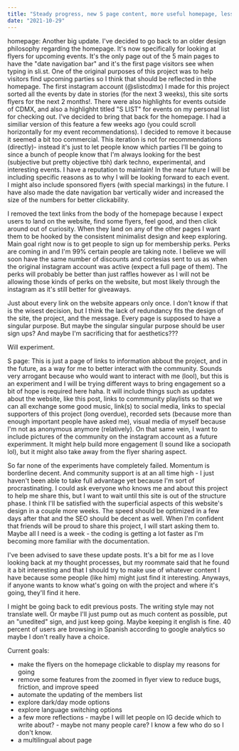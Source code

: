 ```yaml
---
title: "Steady progress, new S page content, more useful homepage, less redundancy"
date: "2021-10-29"
---
```


homepage: Another big update. I've decided to go back to an older design philosophy regarding the homepage. It's now specifically for looking at flyers for upcoming events. It's the only page out of the 5 main pages to have the "date navigation bar" and it's the first page visitors see when typing in sli.st. One of the original purposes of this project was to help visitors find upcoming parties so I think that should be reflected in thhe homepage. The first instagram account (@slistcdmx) I made for this project sorted all the events by date in stories (for the next 3 weeks), this site sorts flyers for the next 2 months!. There were also highlights for events outside of CDMX, and also a highlighht titled "S LIST" for events on my personal list for checking out. I've decided to bring that back for the homepage. I had a similiar version of this feature a few weeks ago (you could scroll horizontally for my event recommendations). I decided to remove it because it seemed a bit too commercial. This iteration is not for recommendations (directly)- instead it's just to let people know which parties I'll be going to since a bunch of people know that I'm always looking for the best (subjective but pretty objective tbh) dark techno, experimental, and interesting events. I have a reputation to maintain! In the near future I will be including specific reasons as to why I will be looking forward to each event. I might also include sponsored flyers (with special markings) in the future. I have also made the date navigation bar vertically wider and increased the size of the numbers for better clickability.

I removed the text links from the body of the homepage because I expect users to land on the website, find some flyers, feel good, and then click around out of curiosity. When they land on any of the other pages I want them to be hooked by the consistent minimalist design and keep exploring. Main goal right now is to get people to sign up for membership perks. Perks are coming in and I'm 99% certain people are taking note. I believe we will soon have the same number of discounts and cortesias sent to us as when the original instagram account was active (expect a full page of them). The perks will probably be better than just raffles however as I will not be allowing those kinds of perks on the website, but most likely through the instagram as it's still better for giveaways.

Just about every link on the website appears only once. I don't know if that is the wisest decision, but I think the lack of redundancy fits the design of the site, the project, and the message. Every page is supposed to have a singular purpose. But maybe the singular singular purpose should be user sign ups? And maybe I'm sacrificing that for aesthetics???

Will experiment.

S page: This is just a page of links to information abbout the project, and in the future, as a way for me to better interact with the community. Sounds very arrogant because who would want to interact with me (lool), but this is an experiment and I will be trying different ways to bring engagement so a bit of hope is required here haha. It will include things such as updates about the website, like this post, links to commmunity playlists so that we can all exchange some good music, link(s) to social media, links to special supporters of this project (long overdue), recorded sets (because more than enough important people have asked me), visual media of myself because I'm not as anonymous anymore (relatively). On that same vein, I want to include pictures of the community on the instagram account as a future experimment. It might help build more engagement (I sound like a sociopath lol), but it might also take away from the flyer sharing aspect.

So far none of the experiments have completely failed. Momentum is borderline decent. And community support is at an all time high - I just haven't been able to take full advantage yet because I'm sort of procrastinating. I could ask everyone who knows me and about this project to help me share this, but I want to wait until this site is out of the structure phase. I think I'll be satisfied with the superficial aspects of this website's design in a couple more weeks. The speed should be optimized in a few days after that and the SEO should be decent as well. When I'm confident that friends will be proud to share this project, I will start asking them to. Maybe all I need is a week - the coding is getting a lot faster as I'm becoming more familiar with the documentation.

I've been advised to save these update posts. It's a bit for me as I love looking back at my thought processes, but my roommate said that he found it a bit interesting and that I should try to make use of whatever content I have because some people (like him) might just find it interesting. Anyways, if anyone wants to know what's going on with the project and where it's going, they'll find it here.

I might be going back to edit previous posts. The writing style may not translate well. Or maybe I'll just pump out as much content as possible, put an "unedited" sign, and just keep going. Maybe keeping it english is fine. 40 percent of users are browsing in Spanish according to google analytics so maybe I don't really have a choice.

Current goals:
- make the flyers on the homepage clickable to display my reasons for going
- remove some features from the zoomed in flyer view to reduce bugs, friction, and improve speed
- automate the updating of the members list
- explore dark/day mode options
- explore language switching options
- a few more reflections - maybe I will let people on IG decide which to write about? - maybe not many people care? I know a few who do so I don't know. 
- a multilingual about page 